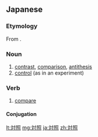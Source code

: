 ==Japanese==
{{ja-kanjitab|たい|しょう|yomi=o}}

===Etymology===
From {{ja-compound|対|たい|照|しょう|t1=place in [[opposition]] and [[compare]]|t2=[[check]] on thing [[against]] another}}.

===Noun===
{{ja-noun|たいしょう|kyu=對照}}

# [[contrast]], [[comparison]], [[antithesis]]
# [[control]] (as in an experiment)

===Verb===
{{ja-verb-suru|たいしょう}}

# [[compare]]

====Conjugation====
{{ja-suru|たいしょう}}

[[lt:対照]]
[[mg:対照]]
[[ja:対照]]
[[zh:対照]]
